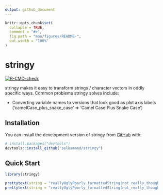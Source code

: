 ```yaml
---
output: github_document
---
```


<!-- README.md is generated from README.Rmd. Please edit that file -->

```r
knitr::opts_chunk$set(
  collapse = TRUE,
  comment = "#>",
  fig.path = "man/figures/README-",
  out.width = "100%"
)
```

# stringy

<!-- badges: start -->
[![R-CMD-check](https://github.com/selkamand/stringy/actions/workflows/R-CMD-check.yaml/badge.svg)](https://github.com/selkamand/stringy/actions/workflows/R-CMD-check.yaml)
<!-- badges: end -->

stringy makes it easy to transform strings / character vectors in oddly specific ways. Common problems stringy solves include:

* Converting variable names to versions that look good as plot axis labels ('camelCase_plus_snake_case' => 'Camel Case Plus Snake Case')

## Installation

You can install the development version of stringy from [GitHub](https://github.com/) with:

``` r
# install.packages("devtools")
devtools::install_github("selkamand/stringy")
```

## Quick Start

```r
library(stringy)

prettytext(string = "reallyUglyPoorly_formattedString(not_really_though)")
prettytext(string = "reallyUglyPoorly_formattedString(not_really_though)", capitalisation = "first")
```
